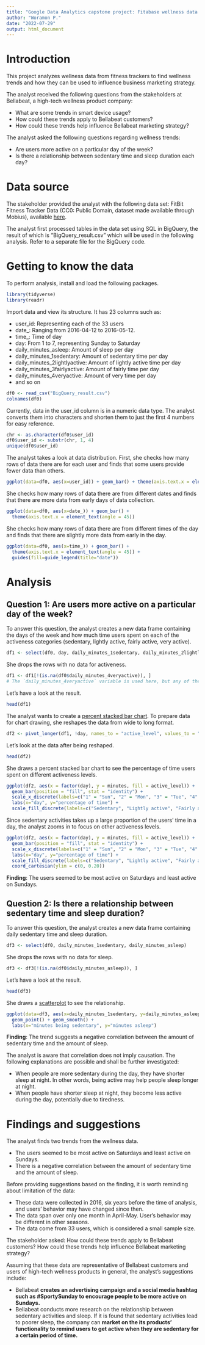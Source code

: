 ```yaml
---
title: "Google Data Analytics capstone project: Fitabase wellness data analysis"
author: "Woramon P."
date: "2022-07-29"
output: html_document
---
```


# Introduction
This project analyzes wellness data from fitness trackers to find wellness trends and how they can be used to influence business marketing strategy.

The analyst received the following questions from the stakeholders at Bellabeat, a high-tech wellness product company:

* What are some trends in smart device usage?
* How could these trends apply to Bellabeat customers?
* How could these trends help influence Bellabeat marketing strategy?

The analyst asked the following questions regarding wellness trends:

* Are users more active on a particular day of the week?
* Is there a relationship between sedentary time and sleep duration each day?

# Data source
The stakeholder provided the analyst with the following data set: FitBit Fitness Tracker Data (CC0: Public Domain, dataset made available through Mobius), available [here](https://www.kaggle.com/datasets/arashnic/fitbit). 

The analyst first processed tables in the data set using SQL in BigQuery, the result of which is "BigQuery_result.csv" which will be used in the following analysis. Refer to a separate file for the BigQuery code.

# Getting to know the data
To perform analysis, install and load the following packages.
```r
library(tidyverse)
library(readr)
```

Import data and view its structure. It has 23 columns such as:

* user_id: Representing each of the 33 users
* date_: Ranging from 2016-04-12 to 2016-05-12.
* time_: Time of day
* day: From 1 to 7, representing Sunday to Saturday
* daily_minutes_asleep: Amount of sleep per day
* daily_minutes_1sedentary: Amount of sedentary time per day
* daily_minutes_2lightlyactive: Amount of lightly active time per day
* daily_minutes_3fairlyactive: Amount of fairly time per day
* daily_minutes_4veryactive: Amount of very time per day
* and so on
```r
df0 <- read_csv("BigQuery_result.csv")
colnames(df0)
```

Currently, data in the user_id column is in a numeric data type. The analyst converts them into characters and shorten them to just the first 4 numbers for easy reference.
```r
chr <- as.character(df0$user_id)
df0$user_id <- substr(chr, 1, 4)
unique(df0$user_id)
```

The analyst takes a look at data distribution. First, she checks how many rows of data there are for each user and finds that some users provide fewer data than others.
```r
ggplot(data=df0, aes(x=user_id)) + geom_bar() + theme(axis.text.x = element_text(angle = 45))
```

She checks how many rows of data there are from different dates and finds that there are more data from early days of data collection.
```r
ggplot(data=df0, aes(x=date_)) + geom_bar() + 
  theme(axis.text.x = element_text(angle = 45))
```

She checks how many rows of data there are from different times of the day and finds that there are slightly more data from early in the day.
```r
ggplot(data=df0, aes(x=time_)) + geom_bar() + 
  theme(axis.text.x = element_text(angle = 45)) + 
  guides(fill=guide_legend(title="date"))
```

# Analysis
## Question 1: Are users more active on a particular day of the week?
To answer this question, the analyst creates a new data frame containing the days of the week and how much time users spent on each of the activeness categories (sedentary, lightly active, fairly active, very active). 
```r
df1 <- select(df0, day, daily_minutes_1sedentary, daily_minutes_2lightlyactive, daily_minutes_3fairlyactive, daily_minutes_4veryactive)
```

She drops the rows with no data for activeness. 
```r
df1 <- df1[!(is.na(df0$daily_minutes_4veryactive)), ]
# The `daily_minutes_4veryactive` variable is used here, but any of the three related variables (daily_minutes_1sedentary, daily_minutes_2lightlyactive, daily_minutes_3fairlyactive) can also be used to drop the rows.
```

Let's have a look at the result.
```r
head(df1)
```

The analyst wants to create a [percent stacked bar chart](https://r-graph-gallery.com/48-grouped-barplot-with-ggplot2.html). To prepare data for chart drawing, she reshapes the data from wide to long format.
```r
df2 <- pivot_longer(df1, !day, names_to = "active_level", values_to = "minutes")
```

Let's look at the data after being reshaped.
```r
head(df2)
```

She draws a percent stacked bar chart to see the percentage of time users spent on different activeness levels.
```r
ggplot(df2, aes(x = factor(day), y = minutes, fill = active_level)) +
  geom_bar(position = "fill", stat = "identity") +
  scale_x_discrete(labels=c("1" = "Sun", "2" = "Mon", "3" = "Tue", "4" = "Wed", "5" = "Thu", "6" = "Fri", "7" = "Sat")) + 
  labs(x="day", y="percentage of time") +
  scale_fill_discrete(labels=c("Sedentary", "Lightly active", "Fairly active", "Very active"))
```

Since sedentary activities takes up a large proportion of the users' time in a day, the analyst zooms in to focus on other activeness levels.
```r
ggplot(df2, aes(x = factor(day), y = minutes, fill = active_level)) +
  geom_bar(position = "fill", stat = "identity") +
  scale_x_discrete(labels=c("1" = "Sun", "2" = "Mon", "3" = "Tue", "4" = "Wed", "5" = "Thu", "6" = "Fri", "7" = "Sat")) + 
  labs(x="day", y="percentage of time") +
  scale_fill_discrete(labels=c("Sedentary", "Lightly active", "Fairly active", "Very active")) +
  coord_cartesian(ylim = c(0, 0.20))
```

**Finding**: The users seemed to be most active on Saturdays and least active on Sundays.

## Question 2: Is there a relationship between sedentary time and sleep duration?
To answer this question, the analyst creates a new data frame containing daily sedentary time and sleep duration. 
```r
df3 <- select(df0, daily_minutes_1sedentary, daily_minutes_asleep)
```

She drops the rows with no data for sleep. 
```r
df3 <- df3[!(is.na(df0$daily_minutes_asleep)), ]
```

Let's have a look at the result.
```r
head(df3)
```

She draws a [scatterplot](https://r-graph-gallery.com/272-basic-scatterplot-with-ggplot2.html) to see the relationship.
```r
ggplot(data=df3, aes(x=daily_minutes_1sedentary, y=daily_minutes_asleep)) +
  geom_point() + geom_smooth() +
  labs(x="minutes being sedentary", y="minutes asleep")
```

**Finding**: The trend suggests a negative correlation between the amount of sedentary time and the amount of sleep.

The analyst is aware that correlation does not imply causation. The following explanations are possible and shall be further investigated: 

* When people are more sedentary during the day, they have shorter sleep at night. In other words, being active may help people sleep longer at night.
* When people have shorter sleep at night, they become less active during the day, potentially due to tiredness.

# Findings and suggestions
The analyst finds two trends from the wellness data.

* The users seemed to be most active on Saturdays and least active on Sundays.
* There is a negative correlation between the amount of sedentary time and the amount of sleep.

Before providing suggestions based on the finding, it is worth reminding about limitation of the data:

* These data were collected in 2016, six years before the time of analysis, and users' behavior may have changed since then. 
* The data span over only one month in April-May. User's behavior may be different in other seasons.
* The data come from 33 users, which is considered a small sample size.


The stakeholder asked: How could these trends apply to Bellabeat customers? How could these trends help influence Bellabeat marketing strategy?

Assuming that these data are representative of Bellabeat customers and users of high-tech wellness products in general, the analyst's suggestions include:

* Bellabeat **creates an advertising campaign and a social media hashtag such as #SportySunday to encourage people to be more active on Sundays.** 
* Bellabeat conducts more research on the relationship between sedentary activities and sleep. If it is found that sedentary activities lead to poorer sleep, the company can **market on the its products' functionality to remind users to get active when they are sedentary for a certain period of time.**
